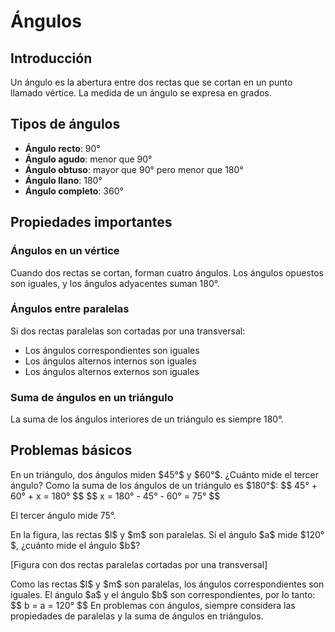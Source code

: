 

# Ángulos

## Introducción

Un ángulo es la abertura entre dos rectas que se cortan en un punto llamado vértice. La medida de un ángulo se expresa en grados.

## Tipos de ángulos

- **Ángulo recto**: $90°$
- **Ángulo agudo**: menor que $90°$
- **Ángulo obtuso**: mayor que $90°$ pero menor que $180°$
- **Ángulo llano**: $180°$
- **Ángulo completo**: $360°$

## Propiedades importantes

### Ángulos en un vértice
Cuando dos rectas se cortan, forman cuatro ángulos. Los ángulos opuestos son iguales, y los ángulos adyacentes suman $180°$.

### Ángulos entre paralelas
Si dos rectas paralelas son cortadas por una transversal:
- Los ángulos correspondientes son iguales
- Los ángulos alternos internos son iguales
- Los ángulos alternos externos son iguales

### Suma de ángulos en un triángulo
La suma de los ángulos interiores de un triángulo es siempre $180°$.

## Problemas básicos

<ProblemCard number="1" difficulty="easy">
En un triángulo, dos ángulos miden $45°$ y $60°$. ¿Cuánto mide el tercer ángulo?
</ProblemCard>

<SolutionToggle>
Como la suma de los ángulos de un triángulo es $180°$:
$$ 45° + 60° + x = 180° $$
$$ x = 180° - 45° - 60° = 75° $$

El tercer ángulo mide $75°$.
</SolutionToggle>

<ProblemCard number="2" difficulty="medium">
En la figura, las rectas $l$ y $m$ son paralelas. Si el ángulo $a$ mide $120°$, ¿cuánto mide el ángulo $b$?

[Figura con dos rectas paralelas cortadas por una transversal]
</ProblemCard>

<SolutionToggle>
Como las rectas $l$ y $m$ son paralelas, los ángulos correspondientes son iguales. El ángulo $a$ y el ángulo $b$ son correspondientes, por lo tanto:
$$ b = a = 120° $$
</SolutionToggle>

<Remark>
En problemas con ángulos, siempre considera las propiedades de paralelas y la suma de ángulos en triángulos.
</Remark>
